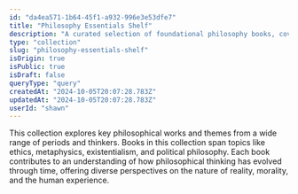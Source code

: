 ```yaml
---
id: "da4ea571-1b64-45f1-a932-996e3e53dfe7"
title: "Philosophy Essentials Shelf"
description: "A curated selection of foundational philosophy books, covering topics from ancient wisdom to modern thought."
type: "collection"
slug: "philosophy-essentials-shelf"
isOrigin: true
isPublic: true
isDraft: false
queryType: "query"
createdAt: "2024-10-05T20:07:28.783Z"
updatedAt: "2024-10-05T20:07:28.783Z"
userId: "shawn"
---
```


This collection explores key philosophical works and themes from a wide range of periods and thinkers. Books in this collection span topics like ethics, metaphysics, existentialism, and political philosophy. Each book contributes to an understanding of how philosophical thinking has evolved through time, offering diverse perspectives on the nature of reality, morality, and the human experience.
